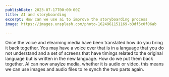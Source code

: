 ```yaml
---
publishDate: 2023-07-17T00:00:00Z
title: AI and storyboarding
excerpt: How can we use ai to improve the storyboarding process
image: https://images.unsplash.com/photo-1624961151169-b3df5c0f06ab

---
```


Once the voice and elearning media have been translated how do you bring it back together. You may have a voice over that is in a language that you do not understand and a set of screens that have timings related to the original language but is written in the new language. How do we put them back together. AI can now anaylze media, whether it is audio or video. this means we can use images and audio files to re synch the two parts again.